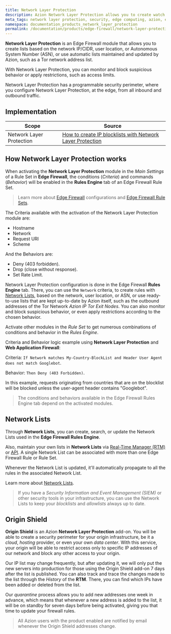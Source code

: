 ```yaml
---
title: Network Layer Protection
description: Azion Network Layer Protection allows you to create watch lists based on the network (IP/CIDR).
meta_tags: network layer protection, security, edge computing, azion, edge firewall, firewall
namespace: documentation_products_network_layer_protection
permalink: /documentation/products/edge-firewall/network-layer-protection/
---
```


**Network Layer Protection** is an Edge Firewall module that allows you to create lists based on the network IP/CIDR, user location, or Autonomous System Number (ASN), or use automatic lists maintained and updated by Azion, such as a Tor network address list. 

With Network Layer Protection, you can monitor and block suspicious behavior or apply restrictions, such as access limits.

Network Layer Protection has a programmable security perimeter, where you configure Network Layer Protection, at the edge, from all inbound and outbound traffic.

## Implementation

| Scope | Source |
|-------|--------|
| Network Layer Protection | [How to create IP blocklists with Network Layer Protection](/en/documentation/products/guides/blacklists-ip-addresses-edge/) |

## How Network Layer Protection works

When activating the **Network Layer Protection** module in the *Main Settings* of a Rule Set in **Edge Firewall**, the conditions (*Criteria*) and commands (*Behavior*) will be enabled in the **Rules Engine** tab of an Edge Firewall Rule Set.

> Learn more about [Edge Firewall](/en/documentation/products/edge-firewall/) configurations and [Edge Firewall Rule Sets](/en/documentation/products/edge-firewall/rules-engine/).

The Criteria available with the activation of the Network Layer Protection module are:

- Hostname
- Network
- Request URI
- Scheme

And the Behaviors are:

- Deny (403 forbidden).
- Drop (close without response).
- Set Rate Limit.

Network Layer Protection configuration is done in the Edge Firewall **Rules Engine** tab. There, you can use the `Network` criteria, to create rules with [Network Lists](/en/documentation/products/edge-firewall/network-layer-protection/network-lists/), based on the network, user location, or ASN, or use ready-to-use lists that are kept up-to-date by Azion itself, such as the outbound addresses of the Tor Network *Azion IP Tor Exit Nodes*. You can also monitor and block suspicious behavior, or even apply restrictions according to the chosen behavior.

Activate other modules in the *Rule Set* to get numerous combinations of conditions and behavior in the *Rules Engine*.

Criteria and Behavior logic example using **Network Layer Protection** and **Web Application Firewall**:

Criteria: `If Network matches My-Country-BlockList and Header User Agent does not match Googlebot`.

Behavior: `Then Deny (403 Forbidden)`.

In this example, requests originating from countries that are on the blocklist will be blocked unless the user-agent header contains "Googlebot".

> The conditions and behaviors available in the Edge Firewall Rules Engine tab depend on the activated modules.

## Network Lists

Through **Network Lists**, you can create, search, or update the Network Lists used in the **Edge Firewall Rules Engine**.

Also, maintain your own lists in **Network Lists** via [Real-Time Manager (RTM)](https://manager.azion.com) or [API](https://api.azion.com/). A single Network List can be associated with more than one Edge Firewall Rule or Rule Set. 

Whenever the Network List is updated, it'll automatically propagate to all the rules in the associated Network List. 

Learn more about [Network Lists](/en/documentation/products/edge-firewall/network-layer-protection/network-lists/).

> If you have a *Security Information and Event Management (SIEM)* or other security tools in your infrastructure, you can use the Network Lists to keep your *blocklists* and *allowlists* always up to date.

## Origin Shield 

**Origin Shield** is an Azion **Network Layer Protection** add-on. You will be able to create a security perimeter for your origin infrastructure, be it a *cloud*, *hosting* provider, or even your own *data center*. With this service, your origin will be able to restrict access only to specific IP addresses of our network and block any other access to your origin.

Our IP list may change frequently, but after updating it, we will only put the new servers into production for those using the Origin Shield add-on 7 days after the list is published. You can also track and trace the changes made to the list through the *History* of the **RTM**. There, you can find which IPs have been added or deleted from the list.

Our *quarantine* process allows you to add new addresses one week in advance, which means that whenever a new address is added to the list, it will be on standby for seven days before being activated, giving you that time to update your firewall rules.

> All Azion users with the product enabled are notified by email whenever the Origin Shield addresses change.
